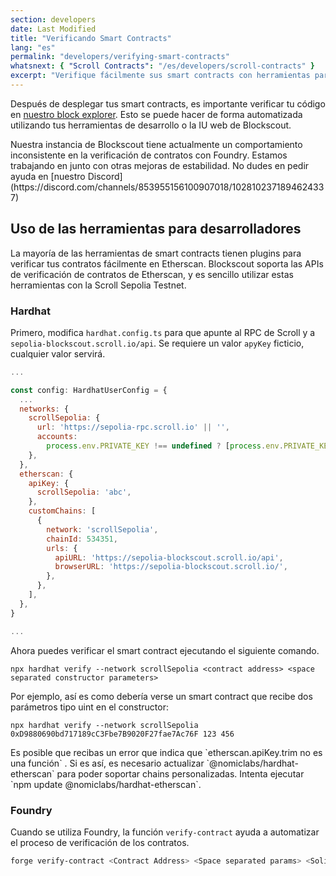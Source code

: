 ```yaml
---
section: developers
date: Last Modified
title: "Verificando Smart Contracts"
lang: "es"
permalink: "developers/verifying-smart-contracts"
whatsnext: { "Scroll Contracts": "/es/developers/scroll-contracts" }
excerpt: "Verifique fácilmente sus smart contracts con herramientas para desarrolladores compatibles con Scroll o con la Blockscout Web API."
---
```



Después de desplegar tus smart contracts, es importante verificar tu código en [nuestro block explorer](https://sepolia-blockscout.scroll.io/). Esto se puede hacer de forma automatizada utilizando tus herramientas de desarrollo o la IU web de Blockscout.

<Aside type="danger" title="Alerta">
  Nuestra instancia de Blockscout tiene actualmente un comportamiento inconsistente en la verificación de contratos con Foundry. Estamos trabajando en
  junto con otras mejoras de estabilidad. No dudes en pedir ayuda en [nuestro
  Discord](https://discord.com/channels/853955156100907018/1028102371894624337)
</Aside>

## Uso de las herramientas para desarrolladores
La mayoría de las herramientas de smart contracts tienen plugins para verificar tus contratos fácilmente en Etherscan. Blockscout soporta las APIs de verificación de contratos de Etherscan, y es sencillo utilizar estas herramientas con la Scroll Sepolia Testnet.

### Hardhat

Primero, modifica `hardhat.config.ts` para que apunte al RPC de Scroll y a `sepolia-blockscout.scroll.io/api`. Se requiere un valor `apyKey` ficticio, cualquier valor servirá.

```javascript
...

const config: HardhatUserConfig = {
  ...
  networks: {
    scrollSepolia: {
      url: 'https://sepolia-rpc.scroll.io' || '',
      accounts:
        process.env.PRIVATE_KEY !== undefined ? [process.env.PRIVATE_KEY] : [],
    },
  },
  etherscan: {
    apiKey: {
      scrollSepolia: 'abc',
    },
    customChains: [
      {
        network: 'scrollSepolia',
        chainId: 534351,
        urls: {
          apiURL: 'https://sepolia-blockscout.scroll.io/api',
          browserURL: 'https://sepolia-blockscout.scroll.io/',
        },
      },
    ],
  },
}

...
```

Ahora puedes verificar el smart contract ejecutando el siguiente comando.

```solidity
npx hardhat verify --network scrollSepolia <contract address> <space separated constructor parameters>
```

Por ejemplo, así es como debería verse un smart contract que recibe dos parámetros tipo uint en el constructor:

```solidity
npx hardhat verify --network scrollSepolia 0xD9880690bd717189cC3Fbe7B9020F27fae7Ac76F 123 456
```

<Aside type="danger" title="Alerta">
  Es posible que recibas un error que indica que `etherscan.apiKey.trim no es una función` . Si es así, es necesario actualizar
  `@nomiclabs/hardhat-etherscan` para poder soportar chains personalizadas. Intenta ejecutar `npm update
  @nomiclabs/hardhat-etherscan`.
</Aside>

### Foundry

Cuando se utiliza Foundry, la función `verify-contract` ayuda a automatizar el proceso de verificación de los contratos.

```bash
forge verify-contract <Contract Address> <Space separated params> <Solidity file>:<Contract name> --chain-id 534351 --verifier-url <https://sepolia-blockscout.scroll.io/api> --verifier blockscout
```
